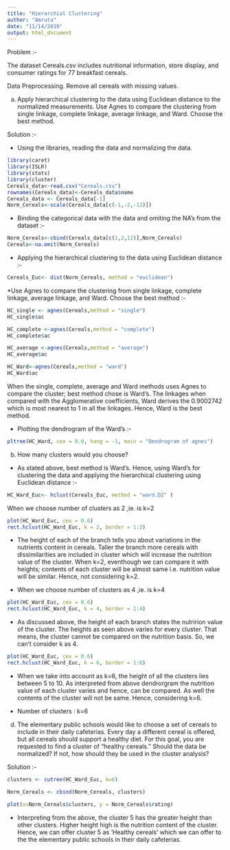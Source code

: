 ---
title: "Hierarchial Clustering"
author: "Amruta"
date: "11/14/2019"
output: html_document
---
Problem :-

The dataset Cereals.csv includes nutritional information, store display, and consumer ratings for 77 breakfast cereals.

Data Preprocessing. Remove all cereals with missing values.

(a) Apply hierarchical clustering to the data using Euclidean distance to the normalized measurements. Use Agnes to compare the clustering from single linkage, complete linkage, average linkage, and Ward. Choose the best method.

Solution :-

* Using the libraries, reading the data and normalizing the data. 

```{r}

library(caret)
library(ISLR)
library(stats)
library(cluster)
Cereals_data<-read.csv("Cereals.csv")
rownames(Cereals_data)<-Cereals_data$name
Cereals_data <- Cereals_data[-1]
Norm_Cereals<-scale(Cereals_data[c(-1,-2,-12)])

```

* Binding the categorical data with the data and omiting the NA's from the dataset :-

```{r}

Norm_Cereals<-cbind(Cereals_data[c(1,2,12)],Norm_Cereals)
Cereals<-na.omit(Norm_Cereals)

```

* Applying the hierarchical clustering to the data using Euclidean distance :-

```{r}

Cereals_Euc<- dist(Norm_Cereals, method = "euclidean")

```

*Use Agnes to compare the clustering from  single linkage, complete linkage, average linkage, and Ward. Choose the best method :-

```{r}

HC_single <- agnes(Cereals,method = "single")
HC_single$ac

HC_complete <-agnes(Cereals,method = "complete")
HC_complete$ac

HC_average <-agnes(Cereals,method = "average")
HC_average$ac

HC_Ward<-agnes(Cereals,method = "ward")
HC_Ward$ac

```

When the single, complete, average and Ward methods uses Agnes to compare the cluster; best method chose is Ward's. The linkages when compared with the Agglomerative coefficients, Ward derives the 0.9002742 which is most nearest to 1 in all the linkages.  Hence, Ward is the best method.

* Plotting the dendrogram of the Ward's :-
```{r}

pltree(HC_Ward, cex = 0.6, hang = -1, main = "Dendrogram of agnes")

```

(b) How many clusters would you choose?

* As stated above, best method is Ward's. Hence, using Ward's for clustering the data and applying the hierarchical clustering using Euclidean distance :-

```{r}

HC_Ward_Euc<- hclust(Cereals_Euc, method = "ward.D2" )

```

When we choose number of clusters as 2 ,ie. is k=2

```{r}

plot(HC_Ward_Euc, cex = 0.6)
rect.hclust(HC_Ward_Euc, k = 2, border = 1:2)

```

* The height of each of the branch tells you about variations in the nutrients content in cereals. Taller the branch more cereals with dissimilarities are included in cluster which will increase the nutrition value of the cluster. When k=2, eventhough we can compare it with heights; contents of each cluster will be almost same i.e. nutrition value will be similar. Hence, not considering k=2. 

* When we choose number of clusters as 4 ,ie. is k=4

```{r}

plot(HC_Ward_Euc, cex = 0.6)
rect.hclust(HC_Ward_Euc, k = 4, border = 1:4)

```

* As discussed above, the height of each branch states the nutririon value of the cluster. The heights as seen above varies for every cluster. That means, the cluster cannot be compared on the nutrition basis. So, we can't consider k as 4. 

```{r}

plot(HC_Ward_Euc, cex = 0.6)
rect.hclust(HC_Ward_Euc, k = 6, border = 1:6)

```

* When we take into account as k=6, the height of all the clusters lies between 5 to 10. As interpreted from above dendrorgram the nutrition value of each cluster varies and hence, can be compared. As well the contents of the cluster will not be same. Hence, considering k=6. 

* Number of clusters : k=6


(d) The elementary public schools would like to choose a set of cereals to include in their daily cafeterias. Every day a different cereal is offered, but all cereals should support a healthy diet. For this goal, you are requested to find a cluster of “healthy cereals.” Should the data be normalized? If not, how should they be used in the cluster analysis?

Solution :-

```{r}

clusters <- cutree(HC_Ward_Euc, k=6)

Norm_Cereals <- cbind(Norm_Cereals, clusters)

plot(x=Norm_Cereals$clusters, y = Norm_Cereals$rating)

```

* Interpreting from the above, the cluster 5 has the greater height than other clusters. Higher height high is the nutrition content of the cluster. Hence, we can offer cluster 5 as 'Healthy cereals' which we can offer to the the elementary public schools in their daily cafeterias. 